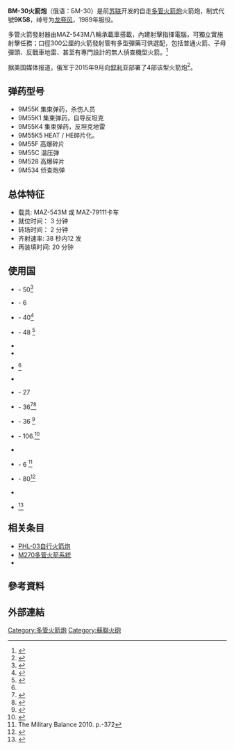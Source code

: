 {{Infobox Weapon
|name= BM-30
|image= File:RSZO Smertch.jpg
|image_size= 300px
|caption= 
|origin= {{USSR}} 
|type= [[多管火箭炮|多管火箭炮]]
<!-- 種類選擇 -->
|is_ranged=yes
|is_bladed=
|is_explosive=yes
|is_artillery=yes
|is_vehicle=yes
|is_missile=
|is_UK=
<!-- 服役記錄 -->
|service= 1989至今
|used_by=
|wars= 
<!-- 生產歷史 -->
|designer= 
|design_date=1980年代
|manufacturer=
|unit_cost=
|production_date=1989至今
|number= 
|variants= 
<!-- 基本規格 -->
|spec_label=
|weight= 43.7公噸
|length= 
|part_length= 
|width=3.05公尺
|height=3.05公尺
|diameter=
|wingspan=
|crew=3
<!-- 投射武器規格 --> 
|cartridge= 
|caliber= 300公厘
|barrels= 12管火箭發射管
|action= 
|rate= 
|velocity= 
|energy= 
|range= 
|max_range= 90公里
|feed= 
|sights= 
<!-- 火炮規格 -->
|breech=
|recoil=
|carriage=
|elevation=0 - 55度
|traverse=
<!-- 刃器規格 --> 
|blade_type=
|hilt_type=
|sheath_type=
|head_type=
|haft_type=
<!-- 爆炸物內填炸藥規格 --> 
|filling=
|filling_weight=
|detonation=
|yield=
<!-- 車輛/飛彈 規格 -->
|armour=
|primary_armament=
|secondary_armament=
|engine=D12A-525A 12汽缸柴油引擎
|engine_power=525匹馬力
|transmission=
|payload_capacity=
|fuel_capacity=
|pw_ratio=
|suspension=8輪傳動
|clearance=
|vehicle_range=
|altitude=
|ceiling=
|speed=60公里／小時（鋪裝路面）
|guidance=
}}
'''BM-30火箭炮'''（俄语：БМ-30）是前[[苏联|苏联]]开发的自走[[多管火箭炮|多管火箭炮]]火箭炮，制式代號'''9K58'''，绰号为[[龙卷风|龙卷风]]，1989年服役。

多管火箭發射器由MAZ-543M八輪承載車搭載，內建射擊指揮電腦，可獨立實施射擊任務；口徑300公厘的火箭發射管有多型彈藥可供選配，包括普通火箭、子母彈頭、反戰車地雷、甚至有專門設計的無人偵查機型火箭。<ref>{{Cite web |url=http://news.xinhuanet.com/mil/2008-06/19/content_8400773.htm |title=火力最强悍--俄罗斯"龙卷风"多管火箭炮 |accessdate=2010-02-18 |archive-date=2010-08-10 |archive-url=https://web.archive.org/web/20100810044731/http://news.xinhuanet.com/mil/2008-06/19/content_8400773.htm |dead-url=no }}</ref>

据美国媒体报道，俄军于2015年9月向[[叙利亚|叙利亚]]部署了4部该型火箭炮<ref>{{Cite web |url=http://edition.cnn.com/2015/10/06/politics/russia-syria-isis/index.html |title=NATO says Russian ground troops in Syria, Turkey's airspace violated again |accessdate=2015-10-06 |archive-date=2015-10-06 |archive-url=https://web.archive.org/web/20151006205308/http://edition.cnn.com/2015/10/06/politics/russia-syria-isis/index.html |dead-url=no }}</ref>。

==弹药型号==
* 9M55K	        集束弹药，杀伤人员	
* 9M55K1	集束弹药，自导反坦克	
* 9M55K4	集束弹药，反坦克地雷	
* 9M55K5	HEAT / HE碎片化。	
* 9M55F	        高爆碎片
* 9M55C	        温压弹
* 9M528	        高爆碎片
* 9M534         侦查炮弹

==总体特征==
*载具: MAZ-543M 或 MAZ-79111卡车
*就位时间： 3 分钟
*转场时间： 2 分钟
*齐射速率: 38 秒内12 发
*再装填时间: 20 分钟

==使用国==
* {{flag|Algeria}} - 50<ref name="#1">{{Cite web |url=http://tass.ru/armiya-i-opk?pag=article&aid=93042&cid=24 |title=存档副本 |accessdate=2018-06-23 |archive-date=2016-09-14 |archive-url=https://web.archive.org/web/20160914042407/http://tass.ru/armiya-i-opk?pag=article&aid=93042&cid=24 |dead-url=no }}</ref>
* {{flag|Armenia}} - 6
* {{flag|Azerbaijan}} - 40<ref>{{Cite web |url=http://www.vedomosti.ru/politics/news/13199631/v_baku_idet_smerch |title=存档副本 |accessdate=2018-06-23 |archive-date=2013-06-18 |archive-url=https://www.webcitation.org/6HSy0fdHx?url=http://www.vedomosti.ru/politics/news/13199631/v_baku_idet_smerch |dead-url=no }}</ref>
* {{BLR}} - 48 <ref>{{Cite web |url=http://www.globalsecurity.org/military/world/belarus/army-equipment.htm |title=Belarus Army Equipment<!-- Bot generated title --> |accessdate=2018-06-23 |archive-date=2016-03-25 |archive-url=https://web.archive.org/web/20160325135522/http://www.globalsecurity.org/military/world/belarus/army-equipment.htm |dead-url=no }}</ref>
* {{flag|China}}
* {{flag|India}}
* {{flag|Iraq}}<ref name="#1"/>
* {{flag|Kazakhstan}}
* {{flag|Kuwait}} - 27
* {{MAR}} - 36<ref>{{cite news |title=China Providing AR2 Long-range MLRS to Morocco |url=http://www.kanwa.com/dnws/showpl.php?id=626 |accessdate=21 September 2013 |date= |publisher=Kanwa Daily News |deadurl=yes |archiveurl=https://web.archive.org/web/20130925080657/http://www.kanwa.com/dnws/showpl.php?id=626 |archivedate=2013-09-25 |df= }}</ref><ref>{{Cite web |url=https://www.un.org/ga/search/view_doc.asp?symbol=A%2F67%2F212 |title=United Nations Register of Conventional Arms |accessdate=2020-09-25 |archive-date=2015-09-26 |archive-url=https://web.archive.org/web/20150926013658/http://www.un.org/ga/search/view_doc.asp?symbol=A%2F67%2F212 |dead-url=no }}</ref>
* {{PAK}} - 36 <ref>{{cite web|title=Type A100|url=http://www.globalsecurity.org/military/world/china/a100.htm|website=Global Security|accessdate=17 March 2016|archive-date=2018-05-12|archive-url=https://web.archive.org/web/20180512044125/https://www.globalsecurity.org/military/world/china/a100.htm|dead-url=no}}</ref>
* {{RUS}} - 106.<ref>{{Cite web |url=http://www.globalsecurity.org/military/world/russia/army-equipment.htm |title=Russian Army Equipment<!-- Bot generated title --> |accessdate=2018-06-23 |archive-date=2015-11-25 |archive-url=https://web.archive.org/web/20151125044702/http://www.globalsecurity.org/military/world/russia/army-equipment.htm |dead-url=no }}</ref>
* {{flag|Syria}} 
* {{TKM}} - 6 <ref>The Military Balance 2010. p.-372</ref>
* {{UKR}} - 80<ref>{{cite web|url=http://www.mil.gov.ua/index.php?lang=en&part=armament&sub=sv_rszv|title=Міністерство|work=Міністерство оборони України|accessdate=23 December 2014|archive-date=2017-10-20|archive-url=https://web.archive.org/web/20171020032303/http://www.mil.gov.ua/index.php?lang=en&part=armament&sub=sv_rszv|dead-url=no}}</ref>
* {{UAE}}
* {{VEN}} <ref>{{cite news|title=Las Fuerzas Armadas de Venezuela reciben más armamento ruso|url=http://www.infodefensa.com/?noticia=las-fuerzas-armadas-de-venezuela-reciben-mas-armamento-ruso|accessdate=10 April 2012|newspaper=Infodefensa|date=3 April 2012|language=es|archive-date=2019-09-19|archive-url=https://web.archive.org/web/20190919071248/https://www.infodefensa.com/latam/2012/04/03/noticia-las-fuerzas-armadas-de-venezuela-reciben-mas-armamento-ruso.html|dead-url=no}}</ref>


== 相关条目 ==
* [[PHL-03自行火箭炮|PHL-03自行火箭炮]]
* [[M270多管火箭系統|M270多管火箭系統]]
* {{link-en|毘拏迦式多管火箭炮|Pinaka multi barrel rocket launcher}}

==參考資料==
{{Reflist}}
==外部連結==
{{俄罗斯装甲战斗车辆}}
{{DEFAULTSORT:B}}
[[Category:多管火箭炮|Category:多管火箭炮]]
[[Category:蘇聯火砲|Category:蘇聯火砲]]